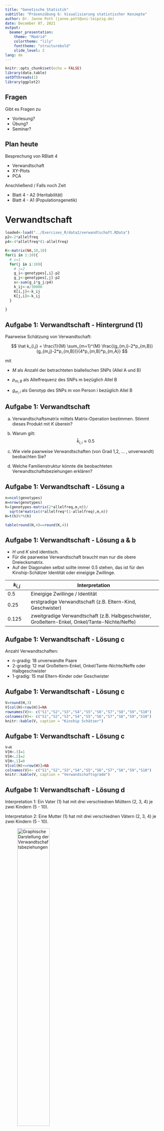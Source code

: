 ```yaml
---
title: "Genetische Statistik"
subtitle: "Präsenzübung 6: Visualisierung statistischer Konzepte"
author: Dr. Janne Pott (janne.pott@uni-leipzig.de)
date: December 07, 2021
output: 
  beamer_presentation:
    theme: "Madrid"
    colortheme: "lily"
    fonttheme: "structurebold"
    slide_level: 2
lang: de
---
```


```r
knitr::opts_chunk$set(echo = FALSE)
library(data.table)
setDTthreads(1)
library(ggplot2)

```

## Fragen

Gibt es Fragen zu

* Vorlesung?
* Übung?
* Seminar?

## Plan heute

Besprechung von RBlatt 4

* Verwandtschaft
* XY-Plots
* PCA 

Anschließend / Falls noch Zeit

* Blatt 4 - A2 (Heritabilität)
* Blatt 4 - A1 (Populationsgenetik)

# Verwandtschaft

```r
loaded<-load("../Exercises_R/data2/verwandtschaft.RData")
p2<-2*allelfreq
p4<-4*allelfreq*(1-allelfreq)

K<-matrix(NA,10,10)
for(i in 1:10){
  # i=1
  for(j in i:10){
    # j=2
    g_i<-genotypes[,i]-p2
    g_j<-genotypes[,j]-p2
    x<-sum(g_i*g_j/p4)
    k_ij<-x/30000
    K[i,j]<-k_ij
    K[j,i]<-k_ij
  }
    
}
```

## Aufgabe 1: Verwandtschaft - Hintergrund (1)

Paarweise Schätzung von Verwandtschaft: 

$$ \hat k_{i,j} = \frac{1}{M} \sum_{m=1}^{M} \frac{(g_{m,i}-2*p_{m,B})(g_{m,j}-2*p_{m,B})}{4*p_{m,B}*p_{m,A}} $$

mit 

* $M$ als Anzahl der betrachteten biallelischen SNPs (Allel A und B)

* $p_{m,B}$ als Allelfrequenz des SNPs m bezüglich Allel B

* $g_{m,i}$ als Genotyp des SNPs m von Person i bezüglich Allel B


## Aufgabe 1: Verwandtschaft 

a) Verwandtschaftsmatrix mittels Matrix-Operation bestimmen. Stimmt dieses Produkt mit *K* überein?

b) Warum gilt: $$ \hat k_{i,i} \approx 0.5$$

c) Wie viele paarweise Verwandtschaften (von Grad 1,2, … , unverwandt) beobachten Sie?

d) Welche Familienstruktur könnte die beobachteten Verwandtschaftsbeziehungen erklären?

## Aufgabe 1: Verwandtschaft - Lösung a

```r
n=ncol(genotypes) 
m=nrow(genotypes) 
h=(genotypes-matrix(2*allelfreq,m,n))/
  sqrt(m*matrix(4*allelfreq*(1-allelfreq),m,n))
H=t(h)%*%(h)

table(round(H,4)==round(K,4))
```

## Aufgabe 1: Verwandtschaft - Lösung a & b

* *H* und *K* sind identisch. 
* Für die paarweise Verwandtschaft braucht man nur die obere Dreiecksmatrix. 
* Auf der Diagonalen selbst sollte immer 0.5 stehen, das ist für den Kinship-Schätzer Identität oder eineigige Zwillinge. 

$k_{i,j}$ | Interpretation
----------|-------------------------------------------------------
0.5 | Eineigige Zwillinge / Identität
0.25 | erstgradige Verwandtschaft (z.B. Eltern-Kind, Geschwister)
0.125| zweitgradige Verwandtschaft (z.B. Halbgeschwister, Großeltern-Enkel, Onkel/Tante-Nichte/Neffe)

## Aufgabe 1: Verwandtschaft - Lösung c

Anzahl Verwandtschaften: 

* n-gradig: 18 unverwandte Paare
* 2-gradig: 12 mal Großeltern-Enkel, Onkel/Tante-Nichte/Neffe oder Halbgeschwister
* 1-gradig: 15 mal Eltern-Kinder oder Geschwister

## Aufgabe 1: Verwandtschaft - Lösung c

```r
V=round(H,3)
V[col(H)<row(H)]=NA
rownames(V)<- c("S1","S2","S3","S4","S5","S6","S7","S8","S9","S10")
colnames(V)<- c("S1","S2","S3","S4","S5","S6","S7","S8","S9","S10")
knitr::kable(V, caption = "Kinship Schätzer")
```

## Aufgabe 1: Verwandtschaft - Lösung c

```r
V=H
V[H<.3]=1 
V[H<.2]=2  
V[H<.1]=0                                                            
V[col(H)<=row(H)]=NA                                                          
colnames(V)<- c("S1","S2","S3","S4","S5","S6","S7","S8","S9","S10")
knitr::kable(V, caption = "Verwandschaftsgrade")
```

## Aufgabe 1: Verwandtschaft - Lösung d

Interpretation 1: Ein Vater (1) hat mit drei verschiednen Müttern (2, 3, 4) je zwei Kindern (5 - 10).

Interpretation 2: Eine Mutter (1) hat mit drei verschiednen Vätern (2, 3, 4) je zwei Kindern (5 - 10).

![Graphische Darstellung der Verwandtschaftsbeziehungen](../Exercises_R/figures/Blatt4_Verwandtschaft.jpg){width=50%}


# XY-Plot

```r
loaded<-load("../Exercises_R/data2/XYPlots.RData")
filt<-grepl("genotype",rownames(daten))
geno<-daten[filt,]
intent<-daten[!filt,]

snpDataX<-geno[,1:200]
snpDataX<-t(snpDataX)
countGenos<-function(x) {return(as.numeric(table(factor(x,levels=-1:2))))}
nrGenos<-apply(snpDataX,2,countGenos)
nrGenos<-t(nrGenos)
colnames(nrGenos)<-c("miss","AA","AB","BB")
heteroRate<-apply(nrGenos,1,function(x) x[3]/sum(x[2:4]))
```

## Aufgabe 2: XY-Plot - Hintergrund (1)

In genetischen Studien gibt es zwei Quellen für das Geschlecht:

* Datenbankgeschlecht: wie im Fragebogen angegeben, insbesondere auch divers
* Genetisches Geschlecht: im Genotyp-Calling bestimmt (Intensität der SNPs auf Chr. X & Y)

Mit dem XY-Plots kann man Probenvertauschungen und genetische Ausreißer entdecken. Grundannahmen: 

* Intensität von X-SNPs in Frauen doppelt so stark wie in Männern
* Intensität von Y-SNPs in Frauen nur Hintergrundrauschen
* Heterozygotenrate in Frauen etwa 25%, in Männern 0%

## Aufgabe 2: XY-Plot

a) Gesamtintensitäten pro Sample für X und Y bestimmen

b) Plots:
  
    i.	X-Intensität – Y-Intensität
  
    ii.	X-Intensität – X-Heterozygosität
  
    iii.	Y-Intensität – X-Heterozygosität

## Aufgabe 2: XY-Plot - Lösung a)

```r
# Mittelwert pro SNP und Sample
all<-seq(from=1,to=dim(intent)[1],by=2)
data.a<-intent[all,]             
data.b<-intent[all+1,]
dataInt<-(data.a+data.b)/2   

# mittlere Intensitäten pro Chromosom
dataIntX<-dataInt[,1:200]
dataIntY<-dataInt[,201:300]
IntX<-rowMeans(dataIntX)          
IntY<-rowMeans(dataIntY)          

# Normierung der Intensitäten nach dem 75%-Quantil
IntX2<-IntX/boxplot(IntX,plot=F)$stats[4]
IntY2<-IntY/boxplot(IntY,plot=F)$stats[4]

myDat<-data.frame(samples,IntX,IntY,IntX2,IntY2,heteroRate)

```

## Aufgabe 2: XY-Plot - Lösung a)

```r
knitr::kable(myDat[1:3,1:4], position = "!b")
knitr::kable(myDat[1:3,5:8], position = "!b")
```

```r
# table(myDat$sex_datenbank,myDat$sex_computed)

myDat$sexLabel[myDat$sex_datenbank=="male"&myDat$sex_computed=="male"]<-"1/male"
myDat$sexLabel[myDat$sex_datenbank=="male"&myDat$sex_computed=="unknown"]<-"1/unknown"
myDat$sexLabel[myDat$sex_datenbank=="male"&myDat$sex_computed=="female"]<-"1/female"
myDat$sexLabel[myDat$sex_datenbank=="female"&myDat$sex_computed=="male"]<-"2/male"
myDat$sexLabel[myDat$sex_datenbank=="female"&myDat$sex_computed=="unknown"]<-"2/unknown"
myDat$sexLabel[myDat$sex_datenbank=="female"&myDat$sex_computed=="female"]<-"2/female"

#table(myDat$sexLabel)

myDat$category[myDat$sexLabel == "1/male"] <- 1
myDat$category[myDat$sexLabel == "2/female"] <- 2
myDat$category[myDat$sexLabel == "1/unknown"] <- 3
myDat$category[myDat$sexLabel == "2/unknown"] <- 4
myDat$category[myDat$sexLabel == "1/female"] <- 5
myDat$category[myDat$sexLabel == "2/male"] <- 6

ordering<-order(myDat$category)
myDat<-myDat[ordering,]
```

## Aufgabe 2: XY-Plot - Lösung c)

```r
myPlot1 <- ggplot() +
  geom_point(data=myDat,aes(x=IntX2,y=IntY2,color=sexLabel,
                            shape=sexLabel),size=4) +
  xlab("X Intensität") + ylab("Y Intensität") + 
  ggtitle("XY Plot mit 300 Samples") +
  scale_colour_manual(name="submitted/computed",
                values=c("red","blue","orange",
                         "darkseagreen","cyan","magenta")) +
  scale_shape_manual(name="submitted/computed",
                     values=c(17,17,17,19,19,19)) +
  theme(legend.justification=c(1,1),
        legend.text=element_text(size=10),
        legend.title=element_text(size=10)) +
  theme(axis.text=element_text(size=10),
        axis.title=element_text(size=10),
        plot.title=element_text(size=15))

```

## Aufgabe 2: XY-Intensity Plot
```r
myPlot1
```


## Aufgabe 2: X-Intensity-Heterozygosity Plot 

```r
myPlot2 <- ggplot() +
  geom_point(data=myDat,aes(x=IntX2,y=heteroRate,color=sexLabel,shape=sexLabel),size=4) +
  xlab("X Intensität") + ylab("X Heterozygosität") + ggtitle("XX Plot mit 300 Samples") +
  scale_colour_manual(name="submitted/computed",
                      values=c("red","blue","orange","darkseagreen","cyan","magenta")) +
  scale_shape_manual(name="submitted/computed",values=c(17,17,17,19,19,19)) +
  theme(legend.justification=c(1,1),legend.text=element_text(size=10),
        legend.title=element_text(size=10)) +
  theme(axis.text=element_text(size=10), axis.title=element_text(size=10),
        plot.title=element_text(size=15))
myPlot2

```

## Aufgabe 2: Y-Intensity-Heterozygosity Plot 

```r
myPlot3 <- ggplot() +
  geom_point(data=myDat,aes(x=IntY2,y=heteroRate,color=sexLabel,shape=sexLabel),size=4) +
  xlab("Y Intensität") + ylab("X Heterozygosität") + ggtitle("YX Plot mit 300 Samples") +
  scale_colour_manual(name="submitted/computed",
                      values=c("red","blue","orange","darkseagreen","cyan","magenta")) +
  scale_shape_manual(name="submitted/computed",values=c(17,17,17,19,19,19)) +
  theme(legend.justification=c(1,1),legend.text=element_text(size=10),
        legend.title=element_text(size=10)) +
  theme(axis.text=element_text(size=10), axis.title=element_text(size=10),
        plot.title=element_text(size=15))
myPlot2

```

## Aufgabe 2: XY-Plots - Lösung b)

Man kann folgende Ausreißer erkennen: 

1) Frauen mit zu hoher oder zu niedriger X-Intensität (Mono-X oder Triple-X Frauen)
2) Männer mit zu hoher Y-Intensität (Doppel-Y Männer)
3) Männer mit zu hoher X-Intensität (Doppel-X Männer)
4) Frauen mit zu hoher oder zu niedriger X-Heterozygosität 
5) Samples mit Sex-Mismatches zwischen Datenbank und Berechnung

1)-4) Samples sollten für gonosomale Analysen gefiltert werden (autosomal ok).
5) Sex-Mismatches müssen immer gefiltert werden, auch für autosomale Analysen!

## Aufgabe 2: XY-Intensity Plot 

```r
# Auffaelligkeiten: 10 Samples
filter_1<-myDat$sexLabel=="2/female"&((myDat$IntX2>1.1)|(myDat$IntX2<0.9))
filter_2<-myDat$sexLabel=="1/male"&myDat$IntY2>1.1
filter_3<-myDat$sexLabel=="1/unknown"&myDat$IntX2>0.9
filter_4<-myDat$sex_datenbank=="female"&((myDat$heteroRate>0.35)|(myDat$heteroRate<0.15))
filter_5<-myDat$sexLabel=="2/male"|myDat$sexLabel=="1/female"

circleObject<- myDat[filter_1 | filter_2 | filter_3 | filter_4 | filter_5,]

# jetzt plotten
myPlot1 <- ggplot() +
  geom_point(data=myDat,aes(x=IntX2,y=IntY2,color=sexLabel,shape=sexLabel),size=4) +
  xlab("X Intensität") + ylab("Y Intensität") + ggtitle("XY Plot mit 300 Samples") +
  scale_colour_manual(name="submitted/computed",
                      values=c("red","blue","orange","darkseagreen","cyan","magenta")) +
  scale_shape_manual(name="submitted/computed",values=c(17,17,17,19,19,19)) +
  theme(legend.justification=c(1,1),legend.text=element_text(size=10),
        legend.title=element_text(size=10)) +
  theme(axis.text=element_text(size=10), axis.title=element_text(size=10),
        plot.title=element_text(size=15)) +  
  geom_point(data=circleObject,aes(x=IntX2,y=IntY2),color="black",size=10,shape=21)
myPlot1
```

## Aufgabe 2: X-Intensity-Heterozygosity Plot 

```r
myPlot2 <- ggplot() +
  geom_point(data=myDat,aes(x=IntX2,y=heteroRate,color=sexLabel,shape=sexLabel),size=4) +
  xlab("X Intensität") + ylab("X Heterozygosität") + ggtitle("XX Plot mit 300 Samples") +
  scale_colour_manual(name="submitted/computed",
                      values=c("red","blue","orange","darkseagreen","cyan","magenta")) +
  scale_shape_manual(name="submitted/computed",values=c(17,17,17,19,19,19)) +
  theme(legend.justification=c(1,1),legend.text=element_text(size=10),
        legend.title=element_text(size=10)) +
  theme(axis.text=element_text(size=10), axis.title=element_text(size=10),
        plot.title=element_text(size=15)) +  
  geom_point(data=circleObject,aes(x=IntX2,y=heteroRate),color="black",size=10,shape=21)
myPlot2

```

## Aufgabe 2: Y-Intensity-Heterozygosity Plot 

```r
myPlot3 <- ggplot() +
  geom_point(data=myDat,aes(x=IntY2,y=heteroRate,color=sexLabel,shape=sexLabel),size=4) +
  xlab("Y Intensität") + ylab("X Heterozygosität") + ggtitle("YX Plot mit 300 Samples") +
  scale_colour_manual(name="submitted/computed",
                      values=c("red","blue","orange","darkseagreen","cyan","magenta")) +
  scale_shape_manual(name="submitted/computed",values=c(17,17,17,19,19,19)) +
  theme(legend.justification=c(1,1),legend.text=element_text(size=10),
        legend.title=element_text(size=10)) +
  theme(axis.text=element_text(size=10), axis.title=element_text(size=10),
        plot.title=element_text(size=15)) +  
  geom_point(data=circleObject,aes(x=IntY2,y=heteroRate),color="black",size=10,shape=21)
myPlot3

```

# PCA

```r
plink_call<-"C:/Programme/plink2/plink2"

```

## PCA 1 - Datenvorbereitung - SNPs filtern

**Hinweis**: Es sollten am Ende 206,233 SNPs sein!

```r
myTab<-read.table("../Exercises_R/data2/mySnps.txt")
rslist<-fread("../Exercises_R/data2/1KG_PCA.bim",
              sep="\t",stringsAsFactors=F)
table(is.element(myTab$V1,rslist$V2))
filt<-is.element(myTab$V1,rslist$V2)
dummy<-as.character(myTab$V1[filt])
write.table(dummy,file="PCA/mySnps_filtered.txt",
            quote=F,row.names=F,col.names=F)
```

## PCA 2 - Datenvorbereitung - Samples filtern

```r
fam.data<-read.table("../Exercises_R/data2/1KG_PCA.fam",
                     stringsAsFactors=F,sep=" ")
ethno<-substr(fam.data$V2,1,3)
v.ethno<-c("AFR","ASN","EUR")
n.ethno<-min(table(ethno)[v.ethno])
samp.auswahl<-rep(F,length(ethno))
set.seed(2)
for(i in v.ethno){
  samp.auswahl[ethno==i] <-  1:sum(ethno==i) %in% 
    sample(sum(ethno==i),n.ethno)
}
table(ethno[samp.auswahl])
```

## PCA 2 - Datenvorbereitung - Samples filtern

**Hinweis**: Es sollten am Ende 3*246 Individuen sein!

```r
fam.data.restr<-fam.data[samp.auswahl,]

write.table(fam.data.restr,file="PCA/mySamples.txt",
            quote=F,row.names=F,col.names=F)
```

## PCA 3 - Datenvorbereitung - SNPs prunen

**Hinweis**: Es sollten am Ende 117,351 SNPs sein. 

```r
call1<-paste(plink_call,
             "--bfile ../Exercises_R/data2/1KG_PCA",
             "--extract PCA/mySnps_filtered.txt",
             "--keep PCA/mySamples.txt",
             "--indep-pairwise 50 5 0.2",
             "--out PCA/pruning_filter", 
             sep=" ")
system(call1)
```

## PCA 4 - Datenvorbereitung - Datensatz erstellen

```r
call2<-paste(plink_call,
             "--bfile ../Exercises_R/data2/1KG_PCA",
             "--extract PCA/pruning_filter.prune.in",
             "--keep PCA/mySamples.txt",
             "--make-bed",
             "--out PCA/pruned_data", 
             sep=" ")
system(call2)
```

## PCA 5 - Eigentliche PCA berechnen

```r
call3<-paste(plink_call,
             "--bfile PCA/pruned_data",
             "--pca",
             "--out PCA/pca_out",
             sep=" ")
system(call3)
```

## PCA 6 - PCA auswerten

```r
pca2values<-read.table("PCA/pca_out.eigenval")$V1
pca2vector<-read.table("PCA/pca_out.eigenvec",
                       stringsAsFactors=F,sep="\t")

(pca2values[1])/sum(pca2values)
(pca2values[1]+pca2values[2])/sum(pca2values)

xmin<-min(pca2vector[,3]);xmax<-max(pca2vector[,3])
ymin<-min(pca2vector[,4]);ymax<-max(pca2vector[,4])
```

## PCA 6 - PCA Plot der ersten 2 EVs

```r
myMain1="PCA 1000Genomes (3*246 Samples, 121970 geprunte SNPs)"
plot(0,0,col="white",xlim=c(xmin,xmax),ylim=c(ymin,ymax),
     main=myMain1,
     xlab="1. Hauptkomponente",ylab="2. Hauptkomponente")
lines(pca2vector[substr(fam.data.restr$V2,1,3)=="AFR",c(3,4)],
      col=alpha("black",0.1),type="p",pch=19,cex=1.9)
lines(pca2vector[substr(fam.data.restr$V2,1,3)=="ASN",c(3,4)],
      col=alpha("red",0.1),type="p",pch=19,cex=1.9)
lines(pca2vector[substr(fam.data.restr$V2,1,3)=="EUR",c(3,4)],
      col=alpha("blue",0.1),type="p",pch=19,cex=1.9)
legend("bottomleft",legend=v.ethno,col=c("black","red","blue"),pch=19)

```

## PCA 6 - PCA Plot der ersten 2 EVs

```r
myMain1="PCA 1000Genomes (3*246 Samples, 121970 geprunte SNPs)"
plot(0,0,col="white",xlim=c(xmin,xmax),ylim=c(ymin,ymax),
     main=myMain1,
     xlab="1. Hauptkomponente",ylab="2. Hauptkomponente")
lines(pca2vector[substr(fam.data.restr$V2,1,3)=="AFR",c(3,4)],
      col=alpha("black",0.1),type="p",pch=19,cex=1.9)
lines(pca2vector[substr(fam.data.restr$V2,1,3)=="ASN",c(3,4)],
      col=alpha("red",0.1),type="p",pch=19,cex=1.9)
lines(pca2vector[substr(fam.data.restr$V2,1,3)=="EUR",c(3,4)],
      col=alpha("blue",0.1),type="p",pch=19,cex=1.9)
legend("bottomleft",legend=v.ethno,col=c("black","red","blue"),pch=19)

```

## PCA - Interpretation

* Die ersten zwei Haupkomponenten trennen die Ethnien auf.
* Beide Vektoren erklären etwa 78% der Varianz in den Genetik-Daten.
* Wenn man das ganz für alle Samples wiederholt erklären die ersten beiden Eigenwerte 84% der genetischen Varianz. 

## PCA - Alle Samples

```r
call4<-paste(plink_call,
             "--bfile ../Exercises_R/data2/1KG_PCA",
             "--extract PCA/mySnps_filtered.txt",
             "--indep-pairwise 50 5 0.2",
             "--out PCA/pruning_filter2", 
             sep=" ")
#system(call4)

call5<-paste(plink_call,
             "--bfile ../Exercises_R/data2/1KG_PCA",
             "--extract PCA/pruning_filter2.prune.in",
             "--make-bed",
             "--out PCA/pruned_data2", 
             sep=" ")
#system(call5)

call6<-paste(plink_call,
             "--bfile PCA/pruned_data2",
             "--pca",
             "--out PCA/pca_out2", 
             sep=" ")
#system(call6)

pca2values<-read.table("PCA/pca_out2.eigenval")$V1
pca2vector<-read.table("PCA/pca_out2.eigenvec",
                       stringsAsFactors=F,sep="\t")

# (pca2values[1])/sum(pca2values)
# (pca2values[1]+pca2values[2])/sum(pca2values)

xmin<-min(pca2vector[,3]);xmax<-max(pca2vector[,3])
ymin<-min(pca2vector[,4]);ymax<-max(pca2vector[,4])

myMain2<-"PCA 1000Genomes (1092 Samples, 115204 geprunte SNPs)"
plot(0,0,col="white",xlim=c(xmin,xmax),ylim=c(ymin,ymax),
     main=myMain2,
     xlab="1. Hauptkomponente",ylab="2. Hauptkomponente")
lines(pca2vector[substr(fam.data$V2,1,3)=="AFR",c(3,4)],
      col=alpha("black",0.1),type="p",pch=19,cex=1.9)
lines(pca2vector[substr(fam.data$V2,1,3)=="ASN",c(3,4)],
      col=alpha("red",0.1),type="p",pch=19,cex=1.9)
lines(pca2vector[substr(fam.data$V2,1,3)=="EUR",c(3,4)],
      col=alpha("blue",0.1),type="p",pch=19,cex=1.9)
lines(pca2vector[substr(fam.data$V2,1,3)=="AMR",c(3,4)],
      col=alpha("green",0.1),type="p",pch=19,cex=1.9)
legend("bottomleft",legend=c(v.ethno,"AMR"),col=c("black","red","blue","green"),pch=19)
```

# Heritabilität

# Populationsgenetik

# Zusammenfassung

## Zusammenfassung

* Warum ist HWE wichtig in der genetischen Statistik?
* Warum ist LD wichtig in der genetischen Statistik?
* Zu welchem Zweck wird die PCA in der genetischen Statistik angewandt?

